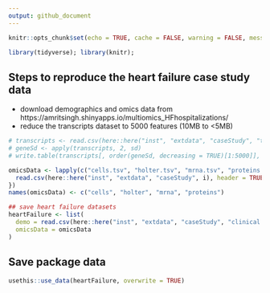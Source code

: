 ```yaml
---
output: github_document
---
```


```r
knitr::opts_chunk$set(echo = TRUE, cache = FALSE, warning = FALSE, message = FALSE)

library(tidyverse); library(knitr);
```

## Steps to reproduce the heart failure case study data
* download demographics and omics data from https://amritsingh.shinyapps.io/multiomics_HFhospitalizations/
* reduce the transcripts dataset to 5000 features (10MB to <5MB)

```r
# transcripts <- read.csv(here::here("inst", "extdata", "caseStudy", "transcripts.tsv"), header = TRUE, sep = "\t")
# geneSd <- apply(transcripts, 2, sd)
# write.table(transcripts[, order(geneSd, decreasing = TRUE)[1:5000]], file = here::here("inst", "extdata", "caseStudy", "mrna.tsv"), sep = "\t")

omicsData <- lapply(c("cells.tsv", "holter.tsv", "mrna.tsv", "proteins.tsv"), function(i){
  read.csv(here::here("inst", "extdata", "caseStudy", i), header = TRUE, sep = "\t")
})
names(omicsData) <- c("cells", "holter", "mrna", "proteins")

## save heart failure datasets
heartFailure <- list(
  demo = read.csv(here::here("inst", "extdata", "caseStudy", "clinical.tsv"), header = TRUE, sep = "\t"),
  omicsData = omicsData
)
```

## Save package data

```r
usethis::use_data(heartFailure, overwrite = TRUE)
```


